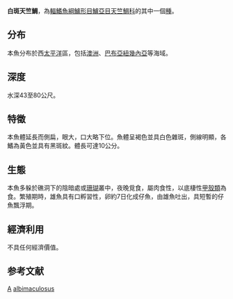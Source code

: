 {{Speciesbox 
| genus = Apogon
| species = albimaculosus
| status = NE
| authority = [[Kailola|Kailola]], 1976
| synonyms = 
}}
'''白斑天竺鯛'''，為[[輻鰭魚綱|輻鰭魚綱]][[鱸形目|鱸形目]][[鱸亞目|鱸亞目]][[天竺鯛科|天竺鯛科]]的其中一個[[種|種]]。

==分布==
本魚分布於西[[太平洋|太平洋]]區，包括[[澳洲|澳洲]]、[[巴布亞紐幾內亞|巴布亞紐幾內亞]]等海域。

==深度==
水深43至80公尺。

==特徵==
本魚體延長而側扁，眼大，口大略下位。魚體呈褐色並具白色雜斑，側線明顯，各鰭為黃色並具有黑斑紋。體長可達10公分。

==生態==
本魚多躲於礁洞下的陰暗處或[[珊瑚|珊瑚]]叢中，夜晚覓食，屬肉食性，以底棲性[[甲殼類|甲殼類]]為食。繁殖期時，雄魚具有口孵習性，卵約7日化成仔魚，由雄魚吐出，具短暫的仔魚飄浮期。

==經濟利用==
不具任何經濟價值。

==参考文献==
{{Reflist}}
{{Taxonbar}}

[[Category:1976年描述的魚類|A]]
[[Category:天竺鯛屬|albimaculosus]]